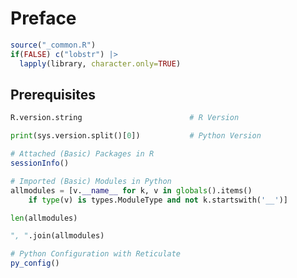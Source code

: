 # Preface {#preface .unnumbered}

```r
source("_common.R")
if(FALSE) c("lobstr") |> 
  lapply(library, character.only=TRUE)
```

## Prerequisites

```r
R.version.string                        # R Version
```

```python
print(sys.version.split()[0])           # Python Version

```

```r
# Attached (Basic) Packages in R 
sessionInfo()
```

```python
# Imported (Basic) Modules in Python 
allmodules = [v.__name__ for k, v in globals().items() 
    if type(v) is types.ModuleType and not k.startswith('__')]

len(allmodules)

", ".join(allmodules)

```

```r
# Python Configuration with Reticulate
py_config()
```

